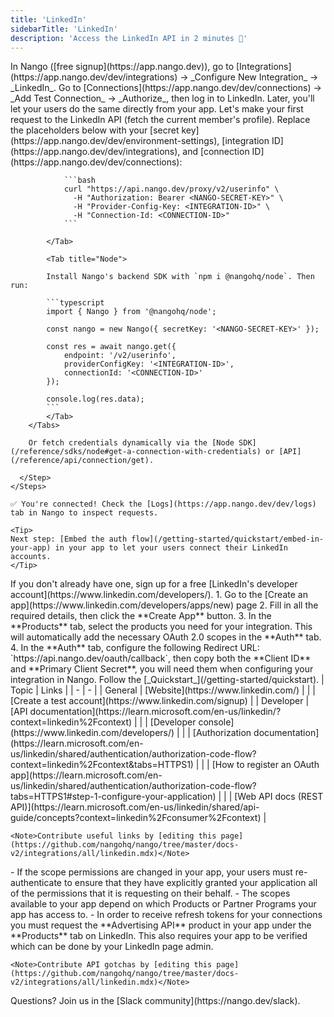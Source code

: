 ```yaml
---
title: 'LinkedIn'
sidebarTitle: 'LinkedIn'
description: 'Access the LinkedIn API in 2 minutes 💨'
---
```


<Tabs>
  <Tab title="🚀 Quickstart">
    <Steps>
      <Step title="Create an integration">
        In Nango ([free signup](https://app.nango.dev)), go to [Integrations](https://app.nango.dev/dev/integrations) -> _Configure New Integration_ -> _LinkedIn_.
      </Step>
      <Step title="Authorize LinkedIn">
        Go to [Connections](https://app.nango.dev/dev/connections) -> _Add Test Connection_ -> _Authorize_, then log in to LinkedIn. Later, you'll let your users do the same directly from your app.
      </Step>
      <Step title="Call the LinkedIn API">
        Let's make your first request to the LinkedIn API (fetch the current member's profile). Replace the placeholders below with your [secret key](https://app.nango.dev/dev/environment-settings), [integration ID](https://app.nango.dev/dev/integrations), and [connection ID](https://app.nango.dev/dev/connections):
        <Tabs>
            <Tab title="cURL">

                ```bash
                curl "https://api.nango.dev/proxy/v2/userinfo" \
                  -H "Authorization: Bearer <NANGO-SECRET-KEY>" \
                  -H "Provider-Config-Key: <INTEGRATION-ID>" \
                  -H "Connection-Id: <CONNECTION-ID>"
                ```

            </Tab>

            <Tab title="Node">

            Install Nango's backend SDK with `npm i @nangohq/node`. Then run:

            ```typescript
            import { Nango } from '@nangohq/node';

            const nango = new Nango({ secretKey: '<NANGO-SECRET-KEY>' });

            const res = await nango.get({
                endpoint: '/v2/userinfo',
                providerConfigKey: '<INTEGRATION-ID>',
                connectionId: '<CONNECTION-ID>'
            });

            console.log(res.data);
            ```
            </Tab>
        </Tabs>

        Or fetch credentials dynamically via the [Node SDK](/reference/sdks/node#get-a-connection-with-credentials) or [API](/reference/api/connection/get).

      </Step>
    </Steps>

    ✅ You're connected! Check the [Logs](https://app.nango.dev/dev/logs) tab in Nango to inspect requests.

    <Tip>
    Next step: [Embed the auth flow](/getting-started/quickstart/embed-in-your-app) in your app to let your users connect their LinkedIn accounts.
    </Tip>
  </Tab>
  <Tab title="🧑‍💻 OAuth app setup">
   <Steps>
  <Step title="Create a developer account">
    If you don't already have one, sign up for a free [LinkedIn's developer account](https://www.linkedin.com/developers/).
  </Step>
  <Step title="Create & configure a LinkedIn app">
    1. Go to the [Create an app](https://www.linkedin.com/developers/apps/new) page
    2. Fill in all the required details, then click the **Create App** button.
    3. In the **Products** tab, select the products you need for your integration. This will automatically add the necessary OAuth 2.0 scopes in the **Auth** tab.
    4. In the **Auth** tab, configure the following Redirect URL: `https://api.nango.dev/oauth/callback`, then copy both the **Client ID** and **Primary Client Secret**, you will need them when configuring your integration in Nango.
  </Step>
  <Step title="Next">
    Follow the [_Quickstart_](/getting-started/quickstart).
  </Step>
</Steps>
  </Tab>
  <Tab title="🔗 Useful links">
    | Topic | Links |
    | - | - |
    | General | [Website](https://www.linkedin.com/) |
    | | [Create a test account](https://www.linkedin.com/signup) |
    | Developer | [API documentation](https://learn.microsoft.com/en-us/linkedin/?context=linkedin%2Fcontext) |
    | | [Developer console](https://www.linkedin.com/developers/) |
    | | [Authorization documentation](https://learn.microsoft.com/en-us/linkedin/shared/authentication/authorization-code-flow?context=linkedin%2Fcontext&tabs=HTTPS1) |
    | | [How to register an OAuth app](https://learn.microsoft.com/en-us/linkedin/shared/authentication/authorization-code-flow?tabs=HTTPS1#step-1-configure-your-application) |
    | | [Web API docs (REST API)](https://learn.microsoft.com/en-us/linkedin/shared/api-guide/concepts?context=linkedin%2Fconsumer%2Fcontext) |

    <Note>Contribute useful links by [editing this page](https://github.com/nangohq/nango/tree/master/docs-v2/integrations/all/linkedin.mdx)</Note>
  </Tab>
  <Tab title="🚨 API gotchas">
-   If the scope permissions are changed in your app, your users must re-authenticate to ensure that they have explicitly granted your application all of the permissions that it is requesting on their behalf.
-   The scopes available to your app depend on which Products or Partner Programs your app has access to.
-   In order to receive refresh tokens for your connections you must request the **Advertising API** product in your app under the **Products** tab on LinkedIn. This also requires your app to be verified which can be done by your LinkedIn page admin.

    <Note>Contribute API gotchas by [editing this page](https://github.com/nangohq/nango/tree/master/docs-v2/integrations/all/linkedin.mdx)</Note>
  </Tab>
</Tabs>

<Info>
    Questions? Join us in the [Slack community](https://nango.dev/slack).
</Info>
